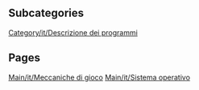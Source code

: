 
== Subcategories ==
[[Category/it/Descrizione dei programmi]]

== Pages ==
[[Main/it/Meccaniche di gioco]]
[[Main/it/Sistema operativo]]

